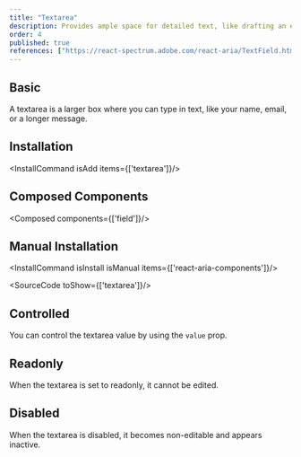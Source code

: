 ```yaml
---
title: "Textarea"
description: Provides ample space for detailed text, like drafting an email, allowing you to elaborate on thoughts and present comprehensive information easily.
order: 4
published: true
references: ["https://react-spectrum.adobe.com/react-aria/TextField.html#textarea-1"]
---
```


## Basic

A textarea is a larger box where you can type in text, like your name, email, or a longer message.
<How minW72 toUse="forms/textarea-demo" />

## Installation
<InstallCommand isAdd items={['textarea']}/>

## Composed Components
<Composed components={['field']}/>

## Manual Installation
<InstallCommand isInstall isManual items={['react-aria-components']}/>

<SourceCode toShow={['textarea']}/>

## Controlled
You can control the textarea value by using the `value` prop.
<How minW72 toUse="forms/textarea-controlled-demo" />

## Readonly
When the textarea is set to readonly, it cannot be edited.
<How minW72 toUse="forms/textarea-readonly-demo" />

## Disabled
When the textarea is disabled, it becomes non-editable and appears inactive.
<How minW72 toUse="forms/textarea-disabled-demo" />
